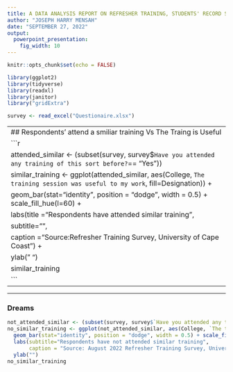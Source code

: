 ```yaml
---
title: A DATA ANALYSIS REPORT ON REFRESHER TRAINING, STUDENTS' RECORD SECTION, UNIVERSITY OF CAPE COAST
author: "JOSEPH HARRY MENSAH"
date: "SEPTEMBER 27, 2022"
output: 
  powerpoint_presentation: 
    fig_width: 10
---
```


```r
knitr::opts_chunk$set(echo = FALSE)
```

```r
library(ggplot2)
library(tidyverse)
library(readxl)
library(janitor)
library("gridExtra")
```

```r
survey <- read_excel("Questionaire.xlsx")
```
---
## Respondents' attend a smiliar training Vs The Traing is Useful
```r
attended_similar <- (subset(survey, survey$`Have you attended any training of this sort before?`== "Yes"))
similar_training <- ggplot(attended_similar, aes(College, `The training session was useful to my work`, fill=Designation)) +
  geom_bar(stat="identity", position = "dodge", width = 0.5)  + scale_fill_hue(l=60) +
  labs(title ="Respondents have attended similar training",
       subtitle="",
       caption ="Source:Refresher Training Survey, University of Cape Coast") +
  ylab(" ")
similar_training
```
---
---
### Dreams
```r
not_attended_similar <- (subset(survey, survey$`Have you attended any training of this sort before?`== "No"))
no_similar_training <- ggplot(not_attended_similar, aes(College, `The training session was useful to my work`, fill=Designation)) +
  geom_bar(stat="identity", position = "dodge", width = 0.5) + scale_fill_hue(l=60) +
  labs(subtitle="Respondents have not attended similar training",
       caption = "Source: August 2022 Refresher Training Survey, University of Cape Coast") +
  ylab("")
no_similar_training
```



